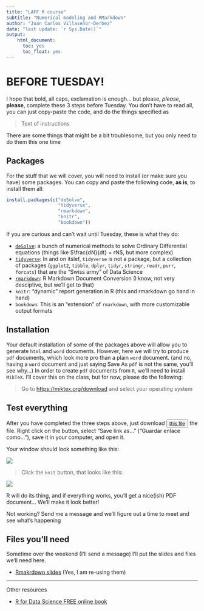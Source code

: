 ```yaml
---
title: "LAFF R course"
subtitle: "Numerical modeling and RMarkdown"
author: "Juan Carlos Villaseñor-Derbez"
date: "last update: `r Sys.Date()`"
output:
    html_document:
      toc: yes
      toc_float: yes
---
```


# **BEFORE TUESDAY!**

I hope that bold, all caps, exclamation is enough... but please, *please*, **please**, complete these 3 steps before Tuesday. You don't have to read all, you can just copy-paste the code, and do the things specified as

> Text of instructions

There are some things that might be a bit troublesome, but you only need to do them this one time

## Packages

For the stuff that we will cover, you will need to install (or make sure you have) some packages. You can copy and paste the following code, **as is**, to install them all:

```r
install.packages(c("deSolve",
                   "tidyverse",
                   "rmarkdown",
                   "knitr",
                   "bookdown"))
```

If you are curious and can't wait until Tuesday, these is what they do:

- [`deSolve`](http://desolve.r-forge.r-project.org/): a bunch of numerical methods to solve Ordinary Differential equations (things like $\frac{dN}{dt} = rN$, but more complex)
- [`tidyverse`](https://www.tidyverse.org/): In and on itslef, `tidyverse` is not a package, but a collection of packages (`ggplot2`, `tibble`, `dplyr`, `tidyr`, `stringr`, `readr`, `purr`, `forcats`) that are the "Swiss army" of Data Science
- [`rmarkdown`](https://rmarkdown.rstudio.com/index.html): R Markdown Document Conversion (I know, not very desciptive, but we'll get to that)
- `knitr`: "dynamic" report generation in R (this and rmarkdown go hand in hand)
- `bookdown`: This is an "extension" of `rmarkdown`, with more customizable output formats

## Installation

Your default installation of some of the packages above will allow you to generate `html` and `word` documents. However, here we will try to produce `pdf` documents, which look more pro than a plain `word` document. (and no, having a `word` document and just saying Save As `pdf` is not the same, you'll see why...) In order to create `pdf` documents from `R`, we'll need to install `MikTeX`. I'll cover this on the class, but for now, please do the following:

> Go to [https://miktex.org/download](https://miktex.org/download) and select your operating system

## Test everything

After you have completed the three steps above, just download <button type="button">[this file](./PDF_test.Rmd)</button> the file. Right click on the button, select "Save link as..." ("Guardar enlace como..."), save it in your computer, and open it.

Your window should look something like this:

![](img/window.png)



> Click the `knit` button, that looks like this:

![](img/knit.png)

R will do its thing, and if everything works, you'll get a nice(ish) PDF document... We'll make it look better!

Not working? Send me a message and we'll figure out a time to meet and see what's happening


## Files you'll need

Sometime over the weekend (I'll send a message) I'll put the slides and files we'll need here.

- [Rmakrdown slides](http://www.villasenor-derbez.com/intro2Rmd/CourseMaterials/intro2Rmd.html) (Yes, I am re-using them)





----

Other resources

- [R for Data Science FREE online book](http://r4ds.had.co.nz/)
